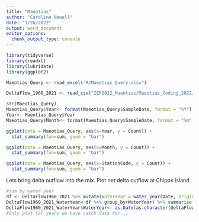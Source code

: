 ```yaml
---
title: "Maeotias"
author: "Caroline Newell"
date: "1/26/2022"
output: word_document
editor_options: 
  chunk_output_type: console
---
```

```r
library(tidyverse)
library(readxl)
library(lubridate)
library(ggplot2)

Maeotias_Query <- read_excel("R/Maeotias_Query.xlsx")

DeltaFlow_1960_2021 <- read_csv("IEP2022_Maeotias/Maeotias_Coding_2022/data/DeltaFlow_WaterYears1960_2021.csv")
```

```r
str(Maeotias_Query)
Maeotias_Query$Year<- format(Maeotias_Query$SampleDate, format = "%Y")
Year<- Maeotias_Query$Year
Maeotias_Query$Month<- format(Maeotias_Query$SampleDate, format = "%m")

ggplot(data = Maeotias_Query, aes(x=Year, y = Count)) +
  stat_summary(fun=sum, geom = "bar")

ggplot(data = Maeotias_Query, aes(x=Month, y = Count)) +
  stat_summary(fun=sum, geom = "bar")

ggplot(data = Maeotias_Query, aes(x=StationCode, y = Count)) +
  stat_summary(fun=sum, geom = "bar")
```

Lets bring delta outflow into the mix. Plot net delta outflow at Chipps Island
```r
#sum by water year
df <- DeltaFlow1960_2021 %>% mutate(WaterYear = water_year(Date, origin = "usgs"))
DeltaFlow1960_2021_WaterYear<-df %>% group_by(WaterYear) %>% summarise(Outflow_MAF = sum(OUT*1.983)/1000000) #24 hours at 1 cfs  = 1.983 acre feet
DeltaFlow1960_2021_WaterYear$WaterYear<- as.Date(as.character(DeltaFlow1960_2021_WaterYear$WaterYear), format="%Y")
#Only plot for years we have catch data for...

```